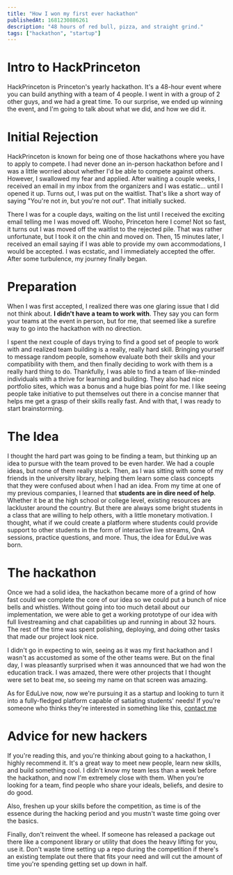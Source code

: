 ```yaml
---
title: "How I won my first ever hackathon"
publishedAt: 1681230886261
description: "48 hours of red bull, pizza, and straight grind."
tags: ["hackathon", "startup"]
---
```


# Intro to HackPrinceton

HackPrinceton is Princeton's yearly hackathon. It's a 48-hour event where you can build anything with a team of 4 people.
I went in with a group of 2 other guys, and we had a great time. To our surprise, we ended up winning the event, and I'm going to talk about what we did, and how we did it.

# Initial Rejection

HackPrinceton is known for being one of those hackathons where you have to apply to compete. I had never done an in-person hackathon before and I was a little worried about whether I'd be able to compete against others. However, I swallowed my fear and applied. After waiting a couple weeks, I received an email in my inbox from the organizers and I was estatic... until I opened it up. Turns out, I was put on the waitlist. That's like a short way of saying "You're not _in_, but you're not _out_". That initially sucked.

There I was for a couple days, waiting on the list until I received the exciting email telling me I was moved off. Wooho, Princeton here I come! Not so fast, it turns out I was moved off the waitlist to the rejected pile. That was rather unfortunate, but I took it on the chin and moved on.
Then, 15 minutes later, I received an email saying if I was able to provide my own accommodations, I would be accepted. I was ecstatic, and I immediately accepted the offer. After some turbulence, my journey finally began.

# Preparation

When I was first accepted, I realized there was one glaring issue that I did not think about. **I didn't have a team to work with**. They say you can form your teams at the event in person, but for me, that seemed like a surefire way to go into the hackathon with no direction.

I spent the next couple of days trying to find a good set of people to work with and realized team building is a really, really hard skill. Bringing yourself to message random people, somehow evaluate both their skills and your compatibility with them, and then finally deciding to work with them is a really hard thing to do.
Thankfully, I was able to find a team of like-minded individuals with a thrive for learning and building. They also had nice portfolio sites, which was a bonus and a huge bias point for me. I like seeing people take initiative to put themselves out there in a concise manner that helps me get a grasp of their skills really fast. And with that, I was ready to start brainstorming.

# The Idea

I thought the hard part was going to be finding a team, but thinking up an idea to pursue with the team proved to be even harder. We had a couple ideas, but none of them really stuck.
Then, as I was sitting with some of my friends in the university library, helping them learn some class concepts that they were confused about when I had an idea. From my time at one of my previous companies, I learned that **students are in dire need of help**.
Whether it be at the high school or college level, existing resources are lackluster around the country. But there are always some bright students in a class that are willing to help others, with a little monetary motivation.
I thought, what if we could create a platform where students could provide support to other students in the form of interactive live streams, QnA sessions, practice questions, and more. Thus, the idea for EduLive was born.

# The hackathon

Once we had a solid idea, the hackathon became more of a grind of how fast could we complete the core of our idea so we could put a bunch of nice bells and whistles. Without going into too much detail about our implementation, we were able to get a working prototype of our idea with full livestreaming and chat capabilities up and running in about 32 hours.
The rest of the time was spent polishing, deploying, and doing other tasks that made our project look nice.

I didn't go in expecting to win, seeing as it was my first hackathon and I wasn't as accustomed as some of the other teams were. But on the final day, I was pleasantly surprised when it was announced that we had won the education track.
I was amazed, there were other projects that I thought were set to beat me, so seeing my name on that screen was amazing.

As for EduLive now, now we're pursuing it as a startup and looking to turn it into a fully-fledged platform capable of satiating students' needs! If you're someone who thinks they're interested in something like this, [contact me](mailto:contact@nico.engineer)

# Advice for new hackers

If you're reading this, and you're thinking about going to a hackathon, I highly recommend it. It's a great way to meet new people, learn new skills, and build something cool.
I didn't know my team less than a week before the hackathon, and now I'm extremely close with them. When you're looking for a team, find people who share your ideals, beliefs, and desire to do good.

Also, freshen up your skills before the competition, as time is of the essence during the hacking period and you mustn't waste time going over the basics.

Finally, don't reinvent the wheel. If someone has released a package out there like a component library or utility that does the heavy lifting for you, use it. Don't waste time setting up a repo during the competition if there's an existing template out there that fits your need and will cut the amount of time you're spending getting set up down in half.
